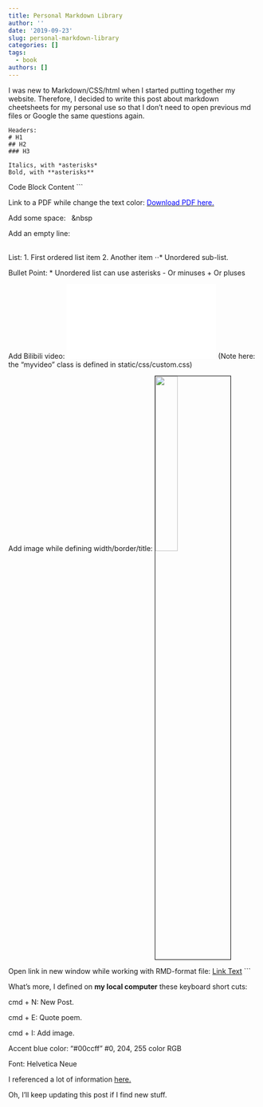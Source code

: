 ```yaml
---
title: Personal Markdown Library
author: ''
date: '2019-09-23'
slug: personal-markdown-library
categories: []
tags:
  - book
authors: []
---
```

I was new to Markdown/CSS/html when I started putting together my website. Therefore, I decided to write this post about markdown cheetsheets for my personal use so that I don't need to open previous md files or Google the same questions again.

```
Headers:
# H1
## H2
### H3

Italics, with *asterisks* 
Bold, with **asterisks**

  ```
  Code Block Content
  ```

Link to a PDF while change the text color:
[<span style="color:blue">Download PDF here.</span>](url to the PDF)

Add some space: &nbsp;&nbsp;&nbsp

Add an empty line: <br/><br/>

List: 
1. First ordered list item
2. Another item
⋅⋅* Unordered sub-list.

Bullet Point:
* Unordered list can use asterisks
- Or minuses
+ Or pluses

Add Bilibili video:
<iframe src="url created by Bilibili" scrolling="no" class="myvideo" border="0" frameborder="no" framespacing="0" allowfullscreen="true"> </iframe>
(Note here: the "myvideo" class is defined in static/css/custom.css)

Add image while defining width/border/title:
<img src="url" alt="" width=30% title="Image Title" style="border: 1px solid black"/>

Open link in new window while working with RMD-format file:
<a href="url" target="_blank">Link Text</a>
```

What's more, I defined on **my local computer** these keyboard short cuts:

cmd + N: New Post.

cmd + E: Quote poem.

cmd + I: Add image.


Accent blue color: "#00ccff"  #0, 204, 255 color RGB

Font: Helvetica Neue

I referenced a lot of information [here.](https://github.com/adam-p/markdown-here/wiki/Markdown-Cheatsheet)

Oh, I'll keep updating this post if I find new stuff.
